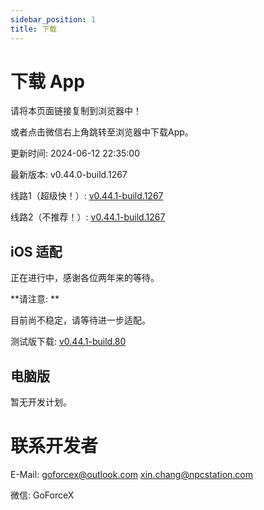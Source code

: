 ```yaml
---
sidebar_position: 1
title: 下载
---
```



# 下载 App

请将本页面链接复制到浏览器中！

或者点击微信右上角跳转至浏览器中下载App。

更新时间: 2024-06-12 22:35:00

最新版本: v0.44.0-build.1267

线路1（超级快！）: [v0.44.1-build.1267](https://app-dist-1307054264.file.myqcloud.com/actions/prescore_flutter/267/apk/app-release-signed.apk)

线路2（不推荐！）: [v0.44.1-build.1267](https://dl.bjbybbs.com/actions/prescore_flutter/267/apk/app-release-signed.apk)

## iOS 适配

正在进行中，感谢各位两年来的等待。

**请注意: **

目前尚不稳定，请等待进一步适配。

测试版下载: [v0.44.1-build.80](https://app-dist-1307054264.file.myqcloud.com/actions/prescore_flutter_ipa/80/PrescoreFlutter.ipa)

## 电脑版

暂无开发计划。

# 联系开发者

E-Mail: [goforcex@outlook.com](mailto:goforcex@outlook.com) [xin.chang@npcstation.com](mailto:xin.chang@npcstation.com)

微信: <Heimu>GoForceX</Heimu>
